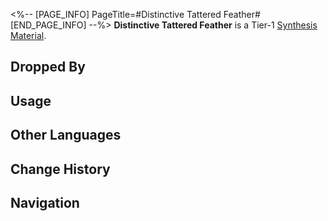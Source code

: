 <%-- [PAGE_INFO]
PageTitle=#Distinctive Tattered Feather#
[END_PAGE_INFO] --%>
{{Item Infobox
|id          = 180013
|image       = Item Distinctive Tattered Feather.png{{subst:void|<!--$UPLOAD:<<SpriteOutput/ItemFigures/180013.png>-<Item Distinctive Tattered Feather.png>-<Item Icons>>-->}}
|type        = Synthesis Material
|invCategory = Other Materials
|rarity      = 1
|effect      = 
|description = Tier 1 Synthesis Material
|source1     = [[Enemies such as Furiae Warriors drop "Strife Ruins Castrum Kremnos"]]
|source2     = [[Destructible objects in Amphoreus]]
|source3     = [[Assignment]] Rewards
|source4     = [[Calyx (Golden)]]
}}
{{Description|A feather adorned with the Titan Aquila's symbol, often found on cliff faces near the heavens. Some believe these are ciliary feathers shed by Aquila, the hundred-eyed giant bird, while others think they are remnants of birds of prey that soared too high, caught in Aquila's gaze, and met their demise. In ancient times, Aquila's disciples collected these feathers in bulk, using them to craft the ceremonial priestly miter. Notably, the Titan symbol on the feathers fades if left exposed to the night air for too long. <br /><br />''"If my love for you could be measured... it would surpass the number of Aquila's eyelashes!"''<br />''"...Though, now that I think about it, does the hundred-eyed giant bird even have eyelashes?"''}}
'''Distinctive Tattered Feather''' is a Tier-1 [[Synthesis Material]].

==Dropped By==
{{Dropped By}}

==Usage==
{{Craft Usage}}

==Other Languages==
{{Other Languages
|en   = Distinctive Tattered Feather
|zhs  = 醒目残翎
|zht  = 醒目殘翎
|ja   = 鮮やかな残羽
|ko   = 눈에 띄는 깃털
|es   = Pluma del despertar
|fr   = Plume du départ
|ru   = Броское перо
|th   = Distinctive Tattered Feather
|vi   = Lông Vũ Chói Lóa
|de   = Erwachende Feder
|id   = Distinctive Tattered Feather
|pt   = Pena Esfarrapada Distinta
}}

==Change History==
{{Change History|3.0}}

==Navigation==
{{Synthesis Material Navbox}}